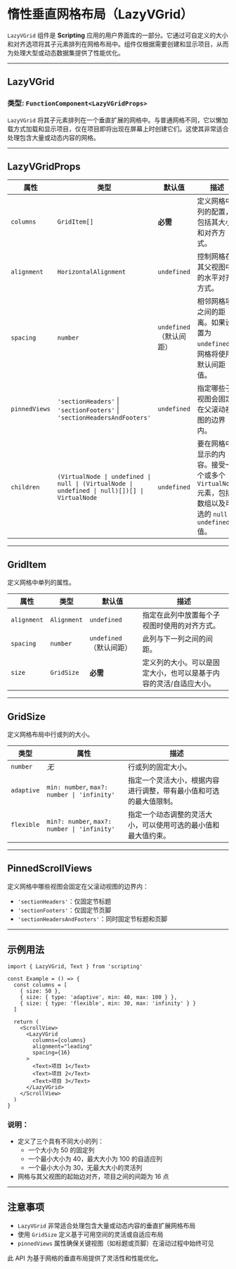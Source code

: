 # 惰性垂直网格布局（LazyVGrid） 
        
`LazyVGrid` 组件是 **Scripting** 应用的用户界面库的一部分。它通过可自定义的大小和对齐选项将其子元素排列在网格布局中。组件仅根据需要创建和显示项目，从而为处理大型或动态数据集提供了性能优化。

---

## LazyVGrid

### 类型: `FunctionComponent<LazyVGridProps>`

`LazyVGrid` 将其子元素排列在一个垂直扩展的网格中。与普通网格不同，它以懒加载方式加载和显示项目，仅在项目即将出现在屏幕上时创建它们。这使其非常适合处理包含大量或动态内容的网格。

---

## LazyVGridProps

| 属性            | 类型                                                                                       | 默认值              | 描述                                                                                                                                                           |
|-----------------|--------------------------------------------------------------------------------------------|---------------------|-----------------------------------------------------------------------------------------------------------------------------------------------------------------|
| `columns`       | `GridItem[]`                                                                              | **必需**            | 定义网格中列的配置，包括其大小和对齐方式。                                                                                                                      |
| `alignment`     | `HorizontalAlignment`                                                                     | `undefined`         | 控制网格在其父视图中的水平对齐方式。                                                                                                                            |
| `spacing`       | `number`                                                                                   | `undefined`（默认间距） | 相邻网格项之间的距离。如果设置为 `undefined`，网格将使用默认间距值。                                                                                           |
| `pinnedViews`   | `'sectionHeaders'` \| `'sectionFooters'` \| `'sectionHeadersAndFooters'`                   | `undefined`         | 指定哪些子视图会固定在父滚动视图的边界内。                                                                                                                      |
| `children`      | `(VirtualNode \| undefined \| null \| (VirtualNode \| undefined \| null)[])[] \| VirtualNode` | `undefined`         | 要在网格中显示的内容。接受一个或多个 `VirtualNode` 元素，包括数组以及可选的 `null` 或 `undefined` 值。                                                       |

---

## GridItem

定义网格中单列的属性。

| 属性            | 类型                                                                                       | 默认值              | 描述                                                                                                                                                           |
|-----------------|--------------------------------------------------------------------------------------------|---------------------|-----------------------------------------------------------------------------------------------------------------------------------------------------------------|
| `alignment`     | `Alignment`                                                                               | `undefined`         | 指定在此列中放置每个子视图时使用的对齐方式。                                                                                                                    |
| `spacing`       | `number`                                                                                   | `undefined`（默认间距） | 此列与下一列之间的间距。                                                                                                                                        |
| `size`          | `GridSize`                                                                                | **必需**            | 定义列的大小。可以是固定大小，也可以是基于内容的灵活/自适应大小。                                                                                               |

---

## GridSize

定义网格布局中行或列的大小。

| 类型            | 属性                                                                                       | 描述                                                                                                                                                           |
|-----------------|--------------------------------------------------------------------------------------------|-----------------------------------------------------------------------------------------------------------------------------------------------------------------|
| `number`        | _无_                                                                                      | 行或列的固定大小。                                                                                                                                              |
| `adaptive`      | `min: number`, `max?: number \| 'infinity'`                                               | 指定一个灵活大小，根据内容进行调整，带有最小值和可选的最大值限制。                                                                                              |
| `flexible`      | `min?: number`, `max?: number \| 'infinity'`                                              | 指定一个动态调整的灵活大小，可以使用可选的最小值和最大值约束。                                                                                                   |

---

## PinnedScrollViews

定义网格中哪些视图会固定在父滚动视图的边界内：

- `'sectionHeaders'`：仅固定节标题
- `'sectionFooters'`：仅固定节页脚
- `'sectionHeadersAndFooters'`：同时固定节标题和页脚

---

## 示例用法

```tsx
import { LazyVGrid, Text } from 'scripting'

const Example = () => {
  const columns = [
    { size: 50 },
    { size: { type: 'adaptive', min: 40, max: 100 } },
    { size: { type: 'flexible', min: 30, max: 'infinity' } }
  ]

  return (
    <ScrollView>
      <LazyVGrid
        columns={columns}
        alignment="leading"
        spacing={16}
      >
        <Text>项目 1</Text>
        <Text>项目 2</Text>
        <Text>项目 3</Text>
      </LazyVGrid>
    </ScrollView>
  )
}
```

### 说明：

- 定义了三个具有不同大小的列：
  - 一个大小为 50 的固定列
  - 一个最小大小为 40，最大大小为 100 的自适应列
  - 一个最小大小为 30，无最大大小的灵活列
- 网格与其父视图的起始边对齐，项目之间的间距为 16 点

---

## 注意事项

- `LazyVGrid` 非常适合处理包含大量或动态内容的垂直扩展网格布局
- 使用 `GridSize` 定义基于可用空间的灵活或自适应布局
- `pinnedViews` 属性确保关键视图（如标题或页脚）在滚动过程中始终可见

此 API 为基于网格的垂直布局提供了灵活性和性能优化。